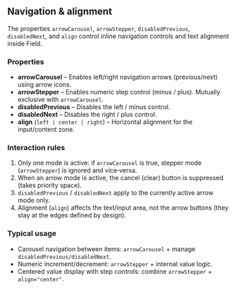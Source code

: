 ## Navigation & alignment

The properties `arrowCarousel`, `arrowStepper`, `disabledPrevious`, `disabledNext`, and `align` control inline navigation controls and text alignment inside Field.

### Properties

- **arrowCarousel** – Enables left/right navigation arrows (previous/next) using arrow icons.
- **arrowStepper** – Enables numeric step control (minus / plus). Mutually exclusive with `arrowCarousel`.
- **disabledPrevious** – Disables the left / minus control.
- **disabledNext** – Disables the right / plus control.
- **align** (`left | center | right`) – Horizontal alignment for the input/content zone.

### Interaction rules

1. Only one mode is active: if `arrowCarousel` is true, stepper mode (`arrowStepper`) is ignored and vice‑versa.
2. When an arrow mode is active, the cancel (clear) button is suppressed (takes priority space).
3. `disabledPrevious` / `disabledNext` apply to the currently active arrow mode only.
4. Alignment (`align`) affects the text/input area, not the arrow buttons (they stay at the edges defined by design).

### Typical usage

- Carousel navigation between items: `arrowCarousel` + manage `disabledPrevious/disabledNext`.
- Numeric increment/decrement: `arrowStepper` + internal value logic.
- Centered value display with step controls: combine `arrowStepper` + `align="center"`.

